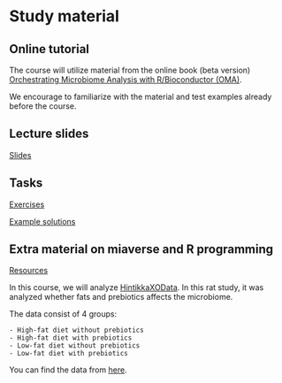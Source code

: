 # Study material {#material}

## Online tutorial

The course will utilize material from the online book (beta version)
[Orchestrating Microbiome Analysis with R/Bioconductor (OMA)](https://microbiome.github.io/OMA/).

We encourage to familiarize with the material and test examples
already before the course.


## Lecture slides

[Slides](https://github.com/microbiome/course_2022_oulu/tree/main/slides) 

## Tasks

[Exercises](https://microbiome.github.io/OMA/exercises.html)

[Example solutions](https://github.com/microbiome/course_2022_oulu/blob/main/example_solutions.Rmd)


## Extra material on miaverse and R programming

[Resources](https://microbiome.github.io/OMA/resources.html)

In this course, we will analyze [HintikkaXOData](https://rdrr.io/github/microbiome/microbiomeDataSets/man/HintikkaXOData.html).
In this rat study, it was analyzed whether fats and prebiotics affects the microbiome. 

The data consist of 4 groups:

    - High-fat diet without prebiotics
    - High-fat diet with prebiotics
    - Low-fat diet without prebiotics
    - Low-fat diet with prebiotics

You can find the data from [here](https://github.com/microbiome/course_2022_oulu/tree/main/data).
    
    
